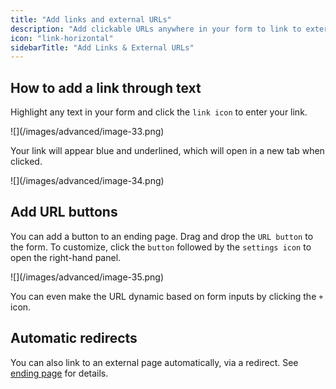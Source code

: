 ```yaml
---
title: "Add links and external URLs"
description: "Add clickable URLs anywhere in your form to link to external websites or services."
icon: "link-horizontal"
sidebarTitle: "Add Links & External URLs"
---
```


## How to add a link through text

Highlight any text in your form and click the `link icon` to enter your link.

<Frame style={{ width: '336px' , height: '95px' }}>
  ![](/images/advanced/image-33.png)
</Frame>

Your link will appear blue and underlined, which will open in a new tab when clicked.

<Frame style={{ width: '624px' , height: '341px' }}>
  ![](/images/advanced/image-34.png)
</Frame>

## Add **URL buttons**

You can add a button to an ending page. Drag and drop the `URL button` to the form. To customize, click the `button` followed by the `settings icon` to open the right-hand panel.

<Frame>
  ![](/images/advanced/image-35.png)
</Frame>

You can even make the URL dynamic based on form inputs by clicking the `+` icon.

## **Automatic redirects**

You can also link to an external page automatically, via a redirect. See [ending page](/ending-page) for details.
